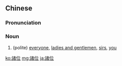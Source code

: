 {{also|诸位}}
==Chinese==
{{zh-forms|s=诸位}}

===Pronunciation===
{{zh-pron
|m=zhūwèi
|c=zyu1 wai6
|mn=qz:chir-ūi/xm,zz:chu-ūi
|cat=n
}}

===Noun===
{{zh-noun}}

# (polite) [[everyone]], [[ladies and gentlemen]], [[sirs]], [[you]] {{gloss|often as a form of address}}

{{zh-cat|Advanced}}

[[ko:諸位]]
[[mg:諸位]]
[[ja:諸位]]